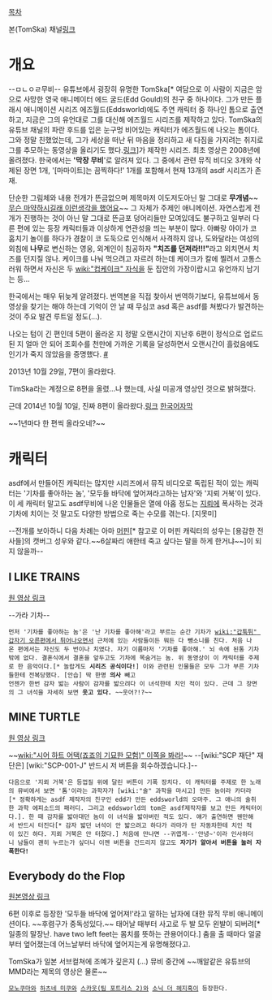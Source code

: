 [[목차]]

{{{#!html
<iframe width="560" height="315" src="//www.youtube.com/embed/iH3usV1Uoc0" frameborder="0" allowfullscreen></iframe>
}}}

본(TomSka) 채널[http://www.youtube.com/user/TomSka/videos?flow=grid&view=1 링크]

= 개요 =
--ㅁㄴㅇㄹ무비--
유튜브에서 굉장히 유명한 TomSka[* 여담으로 이 사람이 지금은 암으로 사망한 영국 애니메이터 에드 굴드(Edd Gould)의 친구 중 하나이다. 그가 만든 플래시 애니메이션 시리즈 에즈월드(Eddsworld)에도 주연 캐릭터 중 하나인 톰으로 출연하고, 지금은 그의 유언대로 그를 대신해 에즈월드 시리즈를 제작하고 있다. TomSka의 유튜브 채널의 파란 후드를 입은 눈구멍 비어있는 캐릭터가 에즈월드에 나오는 톰이다. 그와 정말 친했었는데, 그가 세상을 떠난 뒤 마음을 정리하고 새 다짐을 가지려는 취지로 그를 추모하는 동영상을 올리기도 했다.[http://youtube.com/watch?v=96SxljixDGE# 링크]]가 제작한 시리즈. 최초 영상은 2008년에 올려졌다. 한국에서는 ''''막장 무비''''로 알려져 있다. 그 중에서 관련 뮤직 비디오 3개와 삭제된 장면 1개, '[마마이트]는 끔찍하다!' 1개를 포함해서 현재 13개의 asdf 시리즈가 존재.

단순한 그림체와 내용 전개가 뜬금없으며 제목마저 이도저도아닌 말 그대로 '''무개념'''~~[[무슨 마약하시길래 이런생각을 했어요]]~~ 그 자체가 주제인 애니메이션. 자연스럽게 전개가 진행하는 것이 아닌 말 그대로 뜬금포 덩어리들만 모여있데도 불구하고 일부러 다른 편에 있는 등장 캐릭터들과 이상하게 연관성을 띄는 부분이 많다. 아빠랑 아이가 코 훔치기 놀이를 하다가 경찰이 코 도둑으로 인식해서 사격하지 않나, 도와달라는 여성의 외침에 '''나무'''로 변신하는 영웅, 외계인이 침공하자 '''"치즈를 던져라!!!"'''라고 외치면서 치즈를 던지질 않나. 케이크를 나눠 먹으려고 자르려 하는데 케이크가 칼에 찔려서 고통스러워 하면서 자신은 두 [[wiki:"컵케이크" 자식]]을 둔 집안의 가장이랍시고 유언까지 남기는 등... 

한국에서는 매우 뒤늦게 알려졌다. 번역본을 직접 찾아서 번역하기보다, 유튜브에서 동영상을 찾기는 해야 하는데 기억이 안 날 때 무심코 asd 혹은 asdf를 쳐봤다가 발견하는 것이 주요 발견 루트일 정도(...).

나오는 텀이 긴 편인데 5편이 올라온 지 정말 오랜시간이 지난후 6편이 정식으로 업로드된 지 얼마 안 되어 조회수를 천만에 가까운 기록을 달성하면서 오랜시간이 흘렀음에도 인기가 죽지 않았음을 증명했다. [http://www.youtube.com/watch?v=hrzIykdka4s #]

2013년 10월 29일, 7편이 올라왔다.

TimSka라는 계정으로 8편을 올렸…나 했는데, 사실 미공개 영상인 것으로 밝혀졌다.

근데 2014년 10월 10일, 진짜 8편이 올라왔다.[http://www.youtube.com/watch?v=olit-B5Yldc&feature=player_detailpage 링크] [http://youtu.be/-JObPhXS7Go 한국어자막]

~~1년마다 한 편씩 올라오네?~~
= 캐릭터 =
asdf에서 만들어진 캐릭터는 많지만 시리즈에서 뮤직 비디오로 독립된 적이 있는 캐릭터는 '기차를 좋아하는 놈', '모두들 바닥에 엎어져라고하는 남자'와 '지뢰 거북'이 있다. 이 세 캐릭터 말고도 asdf무비에 나온 인물들은 열에 아홉 정도는 [[지뢰]]에 폭사하는 것과 기차에 치이는 것 말고도 다양한 방법으로 죽는 수모를 겪는다. [지못미] 

--전개를 보아하니 다음 차례는 아마 [[머핀]][* 참고로 이 머핀 캐릭터의 성우는 [용감한 전사들]의 캣버그 성우와 같다.~~6살짜리 애한테 죽고 싶다는 말을 하게 한거냐~~]이 되지 않을까--

== I LIKE TRAINS ==
{{{#!html
<iframe width="500" height="408" src="http://serviceapi.nmv.naver.com/flash/convertIframeTag.nhn?vid=4C823CAF9996011E816774F85C9F2B3CC295&outKey=V122a054133be7f3a59985e50c1216e19901f01c0edfe0b152dc45e50c1216e19901f" frameborder="no" scrolling="no"></iframe>
}}}
[http://youtu.be/hHkKJfcBXcw 원 영상 링크]

--가라 기차--
 먼저 '기차를 좋아하는 놈'은 '난 기차를 좋아해'라고 부르는 순간 기차가 [[wiki:"갑툭튀" 갑자기 오른편에서 튀어나오면서]] 근처에 있는 사람들이든 뭐든 다 뺑소니를 친다. 처음 나온 편에서는 자신도 두 번이나 치였다. 자기 이름마저 '기차를 좋아해.' 뇌 속에 된통 기차밖에 없다. 결혼식에서 결혼을 앞두고도 기차에 목숨거는 놈. 위 동영상이 이 캐릭터를 주제로 한 음악이다.[* 놀랍게도 '''시리즈 공식이다!'''] 이와 관련된 인물들은 모두 그가 부른 기차들한테 전복당했다. [안습] 딱 한명 '''의사''' 빼고
 언젠가 한번 감자 밟는 사람이 감자를 밟으려다 이 녀석한테 치인 적이 있다. 근데 그 장면의 그 녀석을 자세히 보면 '''웃고 있다.''' ~~웃어?!?~~

== MINE TURTLE ==
{{{#!html
<iframe width="512" height="321" src="http://serviceapi.nmv.naver.com/flash/convertIframeTag.nhn?vid=1B95F450A9C91A73D74122BFB5B568B77B53&outKey=V1253a9a04e32a539dec47a5b48ccb2f2b4200ca3d4aeb1cbb9307a5b48ccb2f2b420" frameborder="no" scrolling="no"></iframe>
}}}
[http://www.youtube.com/watch?v=DI5_sQ8O-7Y 원 영상 링크]

~~[[wiki:"시어 하트 어택(죠죠의 기묘한 모험)" 이쪽을 봐라!]]~~
--[wiki:"SCP 재단" 재단은] [wiki:"SCP-001-J" 반드시 저 버튼을 회수하겠습니다.]--
 다음으로 '지뢰 거북'은 등껍질 위에 달린 버튼이 기폭 장치다. 이 캐릭터를 주제로 한 노래의 뮤비에서 보면 '톰'이라는 과학자가 [wiki:"술" 과학을 마시고] 만든 놈이라 카더라[* 정확하게는 asdf 제작자의 친구인 edd가 만든 eddsworld의 오마주. 그 애니의 술취한 과학 에피소드의 패러디. 그리고 eddsworld의 tom은 asdf제작자를 보고 만든 캐릭터이다.]. 한 때 감자를 밟아대던 놈이 이 녀석을 밟아버린 적도 있다. 얘가 출연하면 웬만해서 반드시 터진다[* 감자 밟던 녀석이 안 밟으려고 하다가 라마가 탄 자동차한테 치인 적이 있긴 하다. 지뢰 거북은 안 터졌다.] 처음에 만나면 --귀엽게--'안녕~'이라 인사하더니 남들이 괜히 누르는가 싶더니 이젠 버튼을 건드리지 않고도 '''자기가 알아서 버튼을 눌러 자폭한다!'''

== Everybody do the Flop ==
{{{#!html
<iframe width="560" height="315" src="//www.youtube.com/embed/h9qcRJYwk8E" frameborder="0" allowfullscreen></iframe>
}}}
[http://m.youtube.com/watch?feature=g-subs-u&v=L5inD4XWz4U# 원본영상 링크]

6편 이후로 등장한 '모두들 바닥에 엎어져!'라고 말하는 남자에 대한 뮤직 무비 애니메이션이다. ~~후렴구가 중독성있다.~~ 태어날 때부터 사고로 두 발 모두 왼발이 되버려[* 일종의 말장난. have two left feet는 몸치를 뜻하는 관용어이다.] 춤을 출 때마다 얼굴부터 엎어졌는데 어느날부터 바닥에 엎어지는게 유명해졌다고.

TomSka가 일본 서브컬쳐에 조예가 깊은지 (...) 뮤비 중간에 ~~깨알같은 유튜브의 MMD라는 제목의 영상은 물론~~
 [[모노쿠마]]와 [[하츠네 미쿠]]와 [[스카웃(팀 포트리스 2)]]와 [[소닉 더 헤지혹]]이 등장한다.
